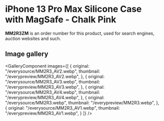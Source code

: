 
# iPhone 13 Pro Max Silicone Case with MagSafe - Chalk Pink

<Callout type='info' emoji='👉🏻'>**MM2R3ZM** is an order number for this product, used for search engines, auction websites and such.</Callout>

## Image gallery

<GalleryComponent
    images={[
      {
        original: "/everysource/MM2R3_AV2.webp",
        thumbnail: "/everypreview/MM2R3_AV2.webp",
      },
      {
        original: "/everysource/MM2R3_AV3.webp",
        thumbnail: "/everypreview/MM2R3_AV3.webp",
      },
      {
        original: "/everysource/MM2R3_AV4.webp",
        thumbnail: "/everypreview/MM2R3_AV4.webp",
      },
      {
        original: "/everysource/MM2R3.webp",
        thumbnail: "/everypreview/MM2R3.webp",
      },
      {
        original: "/everysource/MM2R3_AV1.webp",
        thumbnail: "/everypreview/MM2R3_AV1.webp",
      }
    ]}
  />
